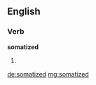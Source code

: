 ==English==

===Verb===
'''somatized'''

# {{en-past of|somatize}}

[[de:somatized]]
[[mg:somatized]]